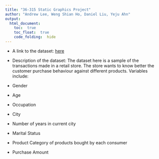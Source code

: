 ```yaml
---
title: "36-315 Static Graphics Project"
author: "Andrew Lee, Weng Shian Ho, Daniel Liu, Yeju Ahn"
output: 
  html_document:
    toc:  true
    toc_float:  true
    code_folding:  hide
---
```



+  A link to the dataset:
[here](https://www.kaggle.com/mehdidag/black-friday)


+   Description of the dataset: The dataset here is a sample of the transactions made in a retail store. The store wants to know better the customer purchase behaviour against different products. Variables include:
+   Gender  
+   Age
+   Occupation
+   City
+   Number of years in current city
+   Marital Status
+   Product Category of products bought by each consumer
+   Purchase Amount

